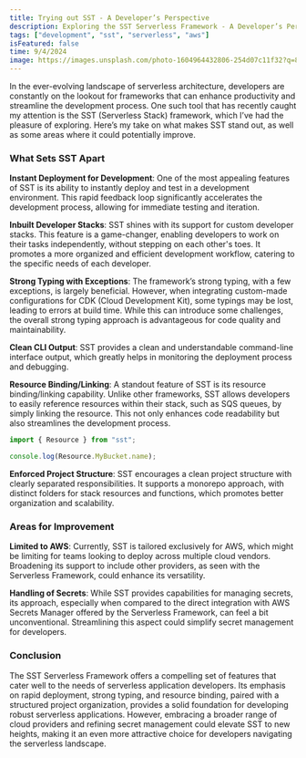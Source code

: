 ```yaml
---
title: Trying out SST - A Developer’s Perspective
description: Exploring the SST Serverless Framework - A Developer’s Perspective
tags: ["development", "sst", "serverless", "aws"]
isFeatured: false
time: 9/4/2024
image: https://images.unsplash.com/photo-1604964432806-254d07c11f32?q=80&w=2448&auto=format&fit=crop&ixlib=rb-4.0.3&ixid=M3wxMjA3fDB8MHxwaG90by1wYWdlfHx8fGVufDB8fHx8fA%3D%3D
---
```


In the ever-evolving landscape of serverless architecture, developers are constantly on the lookout for frameworks that can enhance productivity and streamline the development process. One such tool that has recently caught my attention is the SST (Serverless Stack) framework, which I’ve had the pleasure of exploring. Here’s my take on what makes SST stand out, as well as some areas where it could potentially improve.

### What Sets SST Apart

**Instant Deployment for Development**: One of the most appealing features of SST is its ability to instantly deploy and test in a development environment. This rapid feedback loop significantly accelerates the development process, allowing for immediate testing and iteration.

**Inbuilt Developer Stacks**: SST shines with its support for custom developer stacks. This feature is a game-changer, enabling developers to work on their tasks independently, without stepping on each other's toes. It promotes a more organized and efficient development workflow, catering to the specific needs of each developer.

**Strong Typing with Exceptions**: The framework’s strong typing, with a few exceptions, is largely beneficial. However, when integrating custom-made configurations for CDK (Cloud Development Kit), some typings may be lost, leading to errors at build time. While this can introduce some challenges, the overall strong typing approach is advantageous for code quality and maintainability.

**Clean CLI Output**: SST provides a clean and understandable command-line interface output, which greatly helps in monitoring the deployment process and debugging.

**Resource Binding/Linking**: A standout feature of SST is its resource binding/linking capability. Unlike other frameworks, SST allows developers to easily reference resources within their stack, such as SQS queues, by simply linking the resource. This not only enhances code readability but also streamlines the development process.

```javascript
import { Resource } from "sst";

console.log(Resource.MyBucket.name);
```

**Enforced Project Structure**: SST encourages a clean project structure with clearly separated responsibilities. It supports a monorepo approach, with distinct folders for stack resources and functions, which promotes better organization and scalability.

### Areas for Improvement

**Limited to AWS**: Currently, SST is tailored exclusively for AWS, which might be limiting for teams looking to deploy across multiple cloud vendors. Broadening its support to include other providers, as seen with the Serverless Framework, could enhance its versatility.

**Handling of Secrets**: While SST provides capabilities for managing secrets, its approach, especially when compared to the direct integration with AWS Secrets Manager offered by the Serverless Framework, can feel a bit unconventional. Streamlining this aspect could simplify secret management for developers.

### Conclusion

The SST Serverless Framework offers a compelling set of features that cater well to the needs of serverless application developers. Its emphasis on rapid deployment, strong typing, and resource binding, paired with a structured project organization, provides a solid foundation for developing robust serverless applications. However, embracing a broader range of cloud providers and refining secret management could elevate SST to new heights, making it an even more attractive choice for developers navigating the serverless landscape.
